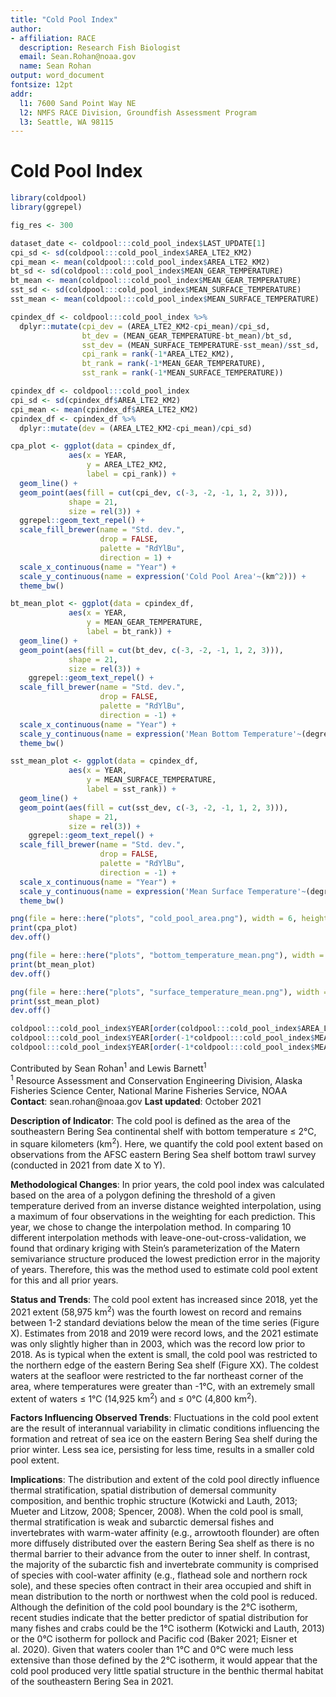 ```yaml
---
title: "Cold Pool Index"
author: 
- affiliation: RACE
  description: Research Fish Biologist
  email: Sean.Rohan@noaa.gov
  name: Sean Rohan
output: word_document
fontsize: 12pt
addr: 
  l1: 7600 Sand Point Way NE
  l2: NMFS RACE Division, Groundfish Assessment Program
  l3: Seattle, WA 98115
---
```


# Cold Pool Index


```r
library(coldpool)
library(ggrepel)

fig_res <- 300
```

```r
dataset_date <- coldpool:::cold_pool_index$LAST_UPDATE[1]
cpi_sd <- sd(coldpool:::cold_pool_index$AREA_LTE2_KM2)
cpi_mean <- mean(coldpool:::cold_pool_index$AREA_LTE2_KM2)
bt_sd <- sd(coldpool:::cold_pool_index$MEAN_GEAR_TEMPERATURE)
bt_mean <- mean(coldpool:::cold_pool_index$MEAN_GEAR_TEMPERATURE)
sst_sd <- sd(coldpool:::cold_pool_index$MEAN_SURFACE_TEMPERATURE)
sst_mean <- mean(coldpool:::cold_pool_index$MEAN_SURFACE_TEMPERATURE)

cpindex_df <- coldpool:::cold_pool_index %>%
  dplyr::mutate(cpi_dev = (AREA_LTE2_KM2-cpi_mean)/cpi_sd,
                bt_dev = (MEAN_GEAR_TEMPERATURE-bt_mean)/bt_sd,
                sst_dev = (MEAN_SURFACE_TEMPERATURE-sst_mean)/sst_sd,
                cpi_rank = rank(-1*AREA_LTE2_KM2),
                bt_rank = rank(-1*MEAN_GEAR_TEMPERATURE),
                sst_rank = rank(-1*MEAN_SURFACE_TEMPERATURE))

cpindex_df <- coldpool:::cold_pool_index
cpi_sd <- sd(cpindex_df$AREA_LTE2_KM2)
cpi_mean <- mean(cpindex_df$AREA_LTE2_KM2)
cpindex_df <- cpindex_df %>%
  dplyr::mutate(dev = (AREA_LTE2_KM2-cpi_mean)/cpi_sd)

cpa_plot <- ggplot(data = cpindex_df,
             aes(x = YEAR, 
                 y = AREA_LTE2_KM2,
                 label = cpi_rank)) +
  geom_line() +
  geom_point(aes(fill = cut(cpi_dev, c(-3, -2, -1, 1, 2, 3))),
             shape = 21,
             size = rel(3)) +
  ggrepel::geom_text_repel() +
  scale_fill_brewer(name = "Std. dev.", 
                    drop = FALSE, 
                    palette = "RdYlBu",
                    direction = 1) +
  scale_x_continuous(name = "Year") +
  scale_y_continuous(name = expression('Cold Pool Area'~(km^2))) +
  theme_bw()

bt_mean_plot <- ggplot(data = cpindex_df,
             aes(x = YEAR, 
                 y = MEAN_GEAR_TEMPERATURE,
                 label = bt_rank)) +
  geom_line() +
  geom_point(aes(fill = cut(bt_dev, c(-3, -2, -1, 1, 2, 3))),
             shape = 21,
             size = rel(3)) +
    ggrepel::geom_text_repel() +
  scale_fill_brewer(name = "Std. dev.", 
                    drop = FALSE, 
                    palette = "RdYlBu",
                    direction = -1) +
  scale_x_continuous(name = "Year") +
  scale_y_continuous(name = expression('Mean Bottom Temperature'~(degree*C))) +
  theme_bw()

sst_mean_plot <- ggplot(data = cpindex_df,
             aes(x = YEAR, 
                 y = MEAN_SURFACE_TEMPERATURE,
                 label = sst_rank)) +
  geom_line() +
  geom_point(aes(fill = cut(sst_dev, c(-3, -2, -1, 1, 2, 3))),
             shape = 21,
             size = rel(3)) +
    ggrepel::geom_text_repel() +
  scale_fill_brewer(name = "Std. dev.", 
                    drop = FALSE, 
                    palette = "RdYlBu",
                    direction = -1) +
  scale_x_continuous(name = "Year") +
  scale_y_continuous(name = expression('Mean Surface Temperature'~(degree*C))) +
  theme_bw()

png(file = here::here("plots", "cold_pool_area.png"), width = 6, height = 4, res = fig_res, units = "in")
print(cpa_plot)
dev.off()

png(file = here::here("plots", "bottom_temperature_mean.png"), width = 6, height = 4, res = fig_res, units = "in")
print(bt_mean_plot)
dev.off()

png(file = here::here("plots", "surface_temperature_mean.png"), width = 6, height = 4, res = fig_res, units = "in")
print(sst_mean_plot)
dev.off()

coldpool:::cold_pool_index$YEAR[order(coldpool:::cold_pool_index$AREA_LTE2_KM2)]
coldpool:::cold_pool_index$YEAR[order(-1*coldpool:::cold_pool_index$MEAN_GEAR_TEMPERATURE)]
coldpool:::cold_pool_index$YEAR[order(-1*coldpool:::cold_pool_index$MEAN_SURFACE_TEMPERATURE)]
```

Contributed by Sean Rohan^1^ and Lewis Barnett^1^   
^1^ Resource Assessment and Conservation Engineering Division, Alaska Fisheries Science Center, National Marine Fisheries Service, NOAA  
**Contact**: sean.rohan@noaa.gov
**Last updated**:  October 2021

**Description of Indicator**: The cold pool is defined as the area of the southeastern Bering Sea continental shelf with bottom temperature $\leq$ 2&deg;C, in square kilometers (km^2^). Here, we quantify the cold pool extent based on observations from the AFSC eastern Bering Sea shelf bottom trawl survey (conducted in 2021 from date X to Y).

**Methodological Changes**: In prior years, the cold pool index was calculated based on the area of a polygon defining the threshold of a given temperature derived from an inverse distance weighted interpolation, using a maximum of four observations in the weighting for each prediction. This year, we chose to change the interpolation method. In comparing 10 different interpolation methods with leave-one-out-cross-validation, we found that ordinary kriging with Stein's parameterization of the Matern semivariance structure produced the lowest prediction error in the majority of years. Therefore, this was the method used to estimate cold pool extent for this and all prior years.

**Status and Trends**: The cold pool extent has increased since 2018, yet the 2021 extent (58,975 km^2^) was the fourth lowest on record and remains between 1-2 standard deviations below the mean of the time series (Figure X).  Estimates from 2018 and 2019 were record lows, and the 2021 estimate was only slightly higher than in 2003, which was the record low prior to 2018. As is typical when the extent is small, the cold pool was restricted to the northern edge of the eastern Bering Sea shelf (Figure XX). The coldest waters at the seafloor were restricted to the far northeast corner of the area, where temperatures were greater than -1&deg;C, with an extremely small extent of waters $\leq$ 1&deg;C (14,925 km^2^) and $\leq$ 0&deg;C (4,800 km^2^).

**Factors Influencing Observed Trends**: Fluctuations in the cold pool extent are the result of interannual variability in climatic conditions influencing the formation and retreat of sea ice on the eastern Bering Sea shelf during the prior winter. Less sea ice, persisting for less time, results in a smaller cold pool extent.

**Implications**: The distribution and extent of the cold pool directly influence thermal stratification, spatial distribution of demersal community composition, and benthic trophic structure (Kotwicki and Lauth, 2013; Mueter and Litzow, 2008; Spencer, 2008). When the cold pool is small, thermal stratification is weak and subarctic demersal fishes and invertebrates with warm-water affinity (e.g., arrowtooth flounder) are often more diffusely distributed over the eastern Bering Sea shelf as there is no thermal barrier to their advance from the outer to inner shelf. In contrast, the majority of the subarctic fish and invertebrate community is comprised of species with cool-water affinity (e.g., flathead sole and northern rock sole), and these species often contract in their area occupied and shift in mean distribution to the north or northwest when the cold pool is reduced. Although the definition of the cold pool boundary is the 2&deg;C isotherm, recent studies indicate that the better predictor of spatial distribution for many fishes and crabs could be the 1&deg;C isotherm (Kotwicki and Lauth, 2013) or the 0&deg;C isotherm for pollock and Pacific cod (Baker 2021; Eisner et al. 2020). Given that waters cooler than 1&deg;C and 0&deg;C were much less extensive than those defined by the 2&deg;C isotherm, it would appear that the cold pool produced very little spatial structure in the benthic thermal habitat of the southeastern Bering Sea in 2021.